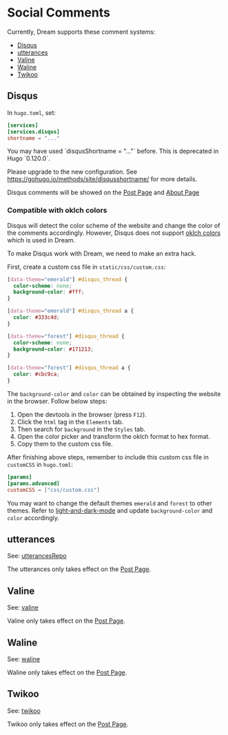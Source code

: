 
# Social Comments

Currently, Dream supports these comment systems:

- [Disqus](https://disqus.com/)
- [utterances](https://utteranc.es/)
- [Valine](https://valine.js.org/en/)
- [Waline](https://waline.js.org/en/)
- [Twikoo](https://twikoo.js.org/en/)

## Disqus

In `hugo.toml`, set:

```toml
[services]
[services.disqus]
shortname = "..."
```

<Callout type="warning">
You may have used `disqusShortname = "..."` before. This is deprecated in Hugo `0.120.0`.

Please upgrade to the new configuration. See https://gohugo.io/methods/site/disqusshortname/ for more details.
</Callout>

Disqus comments will be showed on the [Post Page](post-page.mdx) and [About Page](about-page.md)

### Compatible with oklch colors

Disqus will detect the color scheme of the website and change the color of the comments accordingly.
However, Disqus does not support [oklch colors](https://developer.mozilla.org/en-US/docs/Web/CSS/color_value/oklch) which is used in Dream.

To make Disqus work with Dream, we need to make an extra hack.

First, create a custom css file in `static/css/custom.css`:

```css
[data-theme="emerald"] #disqus_thread {
  color-scheme: none;
  background-color: #fff;
}

[data-theme="emerald"] #disqus_thread a {
  color: #333c4d;
}

[data-theme="forest"] #disqus_thread {
  color-scheme: none;
  background-color: #171213;
}

[data-theme="forest"] #disqus_thread a {
  color: #cbc9ca;
}
```

The `background-color` and `color` can be obtained by inspecting the website in the browser. Follow below steps:

1. Open the devtools in the browser (press `F12`).
2. Click the `html` tag in the `Elements` tab.
3. Then search for `background` in the `Styles` tab.
4. Open the color picker and transform the oklch format to hex format.
5. Copy them to the custom css file.

After finishing above steps, remember to include this custom css file in `customCSS` in `hugo.toml`:

```toml
[params]
[params.advanced]
customCSS = ["css/custom.css"]
```

You may want to change the default themes `emerald` and `forest` to other themes.
Refer to [light-and-dark-mode](./light-and-dark-mode.md) and update `background-color` and `color` accordingly.

## utterances

See: [utterancesRepo](params-configurations.mdx#utterancesrepo)

The utterances only takes effect on the [Post Page](post-page.mdx).

## Valine

See: [valine](params-configurations.mdx#valine)

Valine only takes effect on the [Post Page](post-page.mdx).

## Waline

See: [waline](params-configurations.mdx#waline)

Waline only takes effect on the [Post Page](post-page.mdx).

## Twikoo

See: [twikoo](params-configurations.mdx#twikoo)

Twikoo only takes effect on the [Post Page](post-page.mdx).
